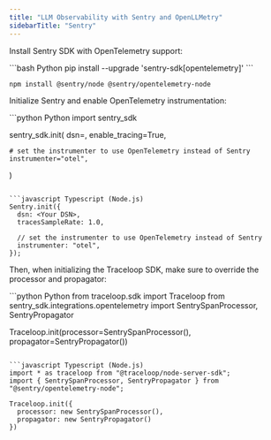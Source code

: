 ```yaml
---
title: "LLM Observability with Sentry and OpenLLMetry"
sidebarTitle: "Sentry"
---
```


Install Sentry SDK with OpenTelemetry support:

<CodeGroup>
```bash Python
pip install --upgrade 'sentry-sdk[opentelemetry]'
```

```bash Typescript (Node.js)
npm install @sentry/node @sentry/opentelemetry-node
```

</CodeGroup>

Initialize Sentry and enable OpenTelemetry instrumentation:

<CodeGroup>
```python Python
import sentry_sdk

sentry_sdk.init(
dsn=<Your DSN>,
enable_tracing=True,

    # set the instrumenter to use OpenTelemetry instead of Sentry
    instrumenter="otel",

)

````

```javascript Typescript (Node.js)
Sentry.init({
  dsn: <Your DSN>,
  tracesSampleRate: 1.0,

  // set the instrumenter to use OpenTelemetry instead of Sentry
  instrumenter: "otel",
});
````

</CodeGroup>

Then, when initializing the Traceloop SDK, make sure to override the processor and propagator:

<CodeGroup>
```python Python
from traceloop.sdk import Traceloop
from sentry_sdk.integrations.opentelemetry import SentrySpanProcessor, SentryPropagator

Traceloop.init(processor=SentrySpanProcessor(), propagator=SentryPropagator())

````

```javascript Typescript (Node.js)
import * as traceloop from "@traceloop/node-server-sdk";
import { SentrySpanProcessor, SentryPropagator } from "@sentry/opentelemetry-node";

Traceloop.init({
  processor: new SentrySpanProcessor(),
  propagator: new SentryPropagator()
})
````

</CodeGroup>
